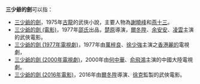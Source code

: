 '''三少爺的劍'''可以指：
*[[三少爺的劍|三少爺的劍]]，1975年[[古龍|古龍]]的武俠小說，主要人物為[[謝曉峰|謝曉峰]]和[[燕十三|燕十三]]。
*[[三少爺的劍_(電影)|三少爺的劍 (電影)]]，1977年[[邵氏|邵氏]]出品，[[楚原|楚原]]導演，[[爾冬陞|爾冬陞]]、[[余安安|余安安]]、[[凌雲|凌雲]]主演的武俠電影。
*[[三少爺的劍_(1977年電視劇)|三少爺的劍 (1977年電視劇)]]，1977年由[[萬梓良|萬梓良]]、[[徐少強|徐少強]]主演之[[香港|香港]][[麗的映聲|麗的]]電視劇，
*[[三少爺的劍_(2000年電視劇)|三少爺的劍 (2000年電視劇)]]，2000年由[[何中華|何中華]]、[[俞飛鴻|俞飛鴻]]主演的中國大陸電視劇。
*[[三少爺的劍_(2016年電影)|三少爺的劍 (2016年電影)]]，2016年由[[爾冬陞|爾冬陞]]導演、[[徐克|徐克]]監製的武俠電影。

{{disambig|cat=五字作品消歧义}}